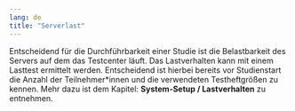 ```yaml
---
lang: de
title: "Serverlast"
---
```


Entscheidend für die Durchführbarkeit einer Studie ist die Belastbarkeit des Servers auf dem das Testcenter läuft. Das Lastverhalten kann mit einem Lasttest ermittelt werden. Entscheidend ist hierbei bereits vor Studienstart die Anzahl der Teilnehmer\*innen und die verwendeten Testheftgrößen zu kennen. Mehr dazu ist dem Kapitel: **System-Setup / Lastverhalten** zu entnehmen.